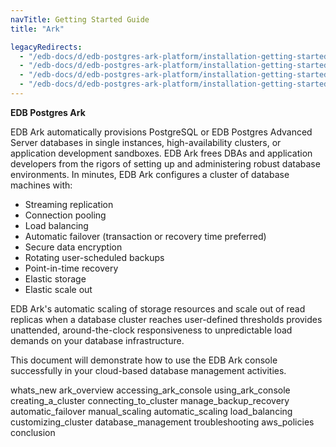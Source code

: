 ```yaml
---
navTitle: Getting Started Guide
title: "Ark"

legacyRedirects:
  - "/edb-docs/d/edb-postgres-ark-platform/installation-getting-started/getting-started-guide/3.5/index.html"
  - "/edb-docs/d/edb-postgres-ark-platform/installation-getting-started/getting-started-guide/3.5/conclusion.html"
  - "/edb-docs/d/edb-postgres-ark-platform/installation-getting-started/getting-started-guide/3.5/genindex.html"
  - "/edb-docs/d/edb-postgres-ark-platform/installation-getting-started/getting-started-guide/3.5/whats_new.html"
---
```


**EDB Postgres Ark**

EDB Ark automatically provisions PostgreSQL or EDB Postgres Advanced Server databases in single instances, high-availability clusters, or application development sandboxes. EDB Ark frees DBAs and application developers from the rigors of setting up and administering robust database environments. In minutes, EDB Ark configures a cluster of database machines with:

-   Streaming replication
-   Connection pooling
-   Load balancing
-   Automatic failover (transaction or recovery time preferred)
-   Secure data encryption
-   Rotating user-scheduled backups
-   Point-in-time recovery
-   Elastic storage
-   Elastic scale out

EDB Ark's automatic scaling of storage resources and scale out of read replicas when a database cluster reaches user-defined thresholds provides unattended, around-the-clock responsiveness to unpredictable load demands on your database infrastructure.

This document will demonstrate how to use the EDB Ark console successfully in your cloud-based database management activities.

<div class="toctree" data-maxdepth="3">

whats_new ark_overview accessing_ark_console using_ark_console creating_a_cluster connecting_to_cluster manage_backup_recovery automatic_failover manual_scaling automatic_scaling load_balancing customizing_cluster database_management troubleshooting aws_policies conclusion

</div>
